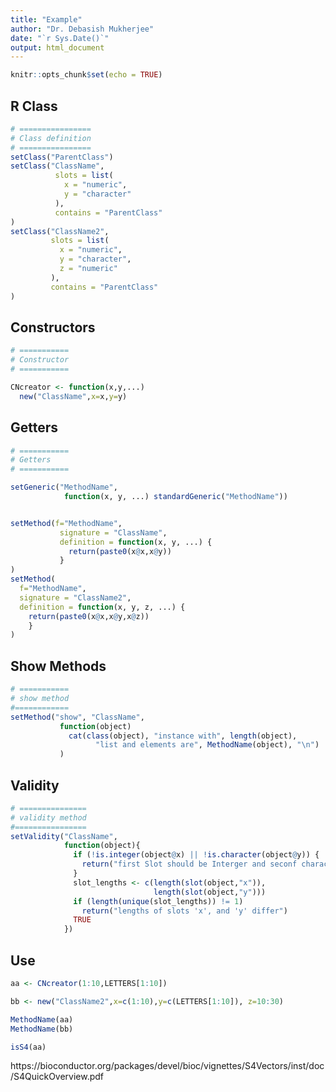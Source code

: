 ```yaml
---
title: "Example"
author: "Dr. Debasish Mukherjee"
date: "`r Sys.Date()`"
output: html_document
---
```


```r
knitr::opts_chunk$set(echo = TRUE)
```

## R Class


```r
# ================
# Class definition
# ================
setClass("ParentClass")
setClass("ClassName",
          slots = list(
            x = "numeric",
            y = "character"
          ),
          contains = "ParentClass"
)
setClass("ClassName2",
         slots = list(
           x = "numeric",
           y = "character",
           z = "numeric"
         ),
         contains = "ParentClass"
)
```

## Constructors


```r
# ===========
# Constructor
# ===========

CNcreator <- function(x,y,...)
  new("ClassName",x=x,y=y)
```

## Getters

```r
# ===========
# Getters
# ===========

setGeneric("MethodName",
            function(x, y, ...) standardGeneric("MethodName"))


setMethod(f="MethodName",
           signature = "ClassName",
           definition = function(x, y, ...) {
             return(paste0(x@x,x@y))
           }
)
setMethod(
  f="MethodName",
  signature = "ClassName2",
  definition = function(x, y, z, ...) {
    return(paste0(x@x,x@y,x@z))
    }
)
```

## Show Methods

```r
# ===========
# show method
#============
setMethod("show", "ClassName",
           function(object)
             cat(class(object), "instance with", length(object),
                   "list and elements are", MethodName(object), "\n")
           )

```

## Validity

```r
# ===============
# validity method
#================
setValidity("ClassName",
            function(object){
              if (!is.integer(object@x) || !is.character(object@y)) {
                return("first Slot should be Interger and seconf character\n")
              }
              slot_lengths <- c(length(slot(object,"x")),
                                length(slot(object,"y")))
              if (length(unique(slot_lengths)) != 1)
                return("lengths of slots 'x', and 'y' differ")
              TRUE
            })

```

## Use

```r
aa <- CNcreator(1:10,LETTERS[1:10])

bb <- new("ClassName2",x=c(1:10),y=c(LETTERS[1:10]), z=10:30)

MethodName(aa)
MethodName(bb)

isS4(aa)
```

https://bioconductor.org/packages/devel/bioc/vignettes/S4Vectors/inst/doc/S4QuickOverview.pdf

